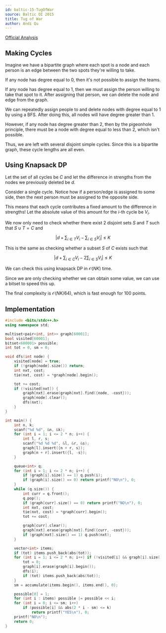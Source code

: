 ```yaml
---
id: baltic-15-TugOfWar
source: Baltic OI 2015
title: Tug of War
author: Andi Qu
---
```


[Official Analysis](https://boi.cses.fi/files/boi2015_solutions.zip)

## Making Cycles

Imagine we have a bipartite graph where each spot is a node and each person is
an edge between the two spots they're willing to take.

If any node has degree equal to 0, then it's not possible to assign the teams.

If any node has degree equal to 1, then we must assign the person willing to
take that spot to it. After assigning that person, we can delete the node and
edge from the graph.

We can repeatedly assign people to and delete nodes with degree equal to 1 by
using a BFS. After doing this, all nodes will have degree greater than 1.

However, if any node has degree greater than 2, then by the pigeonhole
principle, there must be a node with degree equal to less than 2, which isn't
possible.

Thus, we are left with several disjoint simple cycles. Since this is a bipartite
graph, these cycle lengths are all even.

## Using Knapsack DP

Let the set of all cycles be $C$ and let the difference in strengths from the
nodes we previously deleted be $d$.

Consider a single cycle. Notice how if a person/edge is assigned to some side,
then the next person must be assigned to the opposite side.

This means that each cycle contributes a fixed amount to the difference in
strengths! Let the absolute value of this amount for the $i$-th cycle be $V_i$.

We now only need to check whether there exist 2 disjoint sets $S$ and $T$ such
that $S \cup T = C$ and

$$
\left |d + \sum_{i \in T} V_i - \sum_{i \in S} V_i \right | \leq K
$$

This is the same as checking whether a subset $S$ of $C$ exists such that

$$
\left |d + \sum_{i \in C} V_i - 2 \sum_{i \in S} V_i \right | \leq K
$$

We can check this using knapsack DP in $\mathcal{O}(NK)$ time.

Since we are only checking whether we can obtain some value, we can use a bitset
to speed this up.

The final complexity is $\mathcal{O}(NK / 64)$, which is fast enough for 100
points.

## Implementation

```cpp
#include <bits/stdc++.h>
using namespace std;

multiset<pair<int, int>> graph[60001];
bool visited[60001];
bitset<600001> possible;
int tot = 0, sm = 0;

void dfs(int node) {
	visited[node] = true;
	if (!graph[node].size()) return;
	int nxt, cost;
	tie(nxt, cost) = *graph[node].begin();

	tot += cost;
	if (!visited[nxt]) {
		graph[nxt].erase(graph[nxt].find({node, -cost}));
		graph[node].clear();
		dfs(nxt);
	}
}

int main() {
	int n, k;
	scanf("%d %d", &n, &k);
	for (int i = 1; i <= 2 * n; i++) {
		int l, r, s;
		scanf("%d %d %d", &l, &r, &s);
		graph[l].insert({n + r, s});
		graph[n + r].insert({l, -s});
	}

	queue<int> q;
	for (int i = 1; i <= 2 * n; i++) {
		if (graph[i].size() == 1) q.push(i);
		if (graph[i].size() == 0) return printf("NO\n"), 0;
	}
	while (q.size()) {
		int curr = q.front();
		q.pop();
		if (graph[curr].size() == 0) return printf("NO\n"), 0;
		int nxt, cost;
		tie(nxt, cost) = *graph[curr].begin();
		tot += cost;

		graph[curr].clear();
		graph[nxt].erase(graph[nxt].find({curr, -cost}));
		if (graph[nxt].size() == 1) q.push(nxt);
	}

	vector<int> items;
	if (tot) items.push_back(abs(tot));
	for (int i = 1; i <= 2 * n; i++) if (!visited[i] && graph[i].size()) {
		tot = 0;
		graph[i].erase(graph[i].begin());
		dfs(i);
		if (tot) items.push_back(abs(tot));
	}
	sm = accumulate(items.begin(), items.end(), 0);

	possible[0] = 1;
	for (int i : items) possible |= possible << i;
	for (int i = 0; i <= sm; i++)
		if (possible[i] && abs(2 * i - sm) <= k)
			return printf("YES\n"), 0;
	printf("NO\n");
	return 0;
}
```
